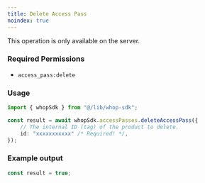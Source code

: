 ```yaml
---
title: Delete Access Pass
noindex: true
---
```

<Note>This operation is only available on the server.</Note>

### Required Permissions
 - `access_pass:delete`

### Usage

```typescript
import { whopSdk } from "@/lib/whop-sdk";

const result = await whopSdk.accessPasses.deleteAccessPass({
	// The internal ID (tag) of the product to delete.
	id: "xxxxxxxxxxx" /* Required! */,
});

```

### Example output

```typescript
const result = true;

```
